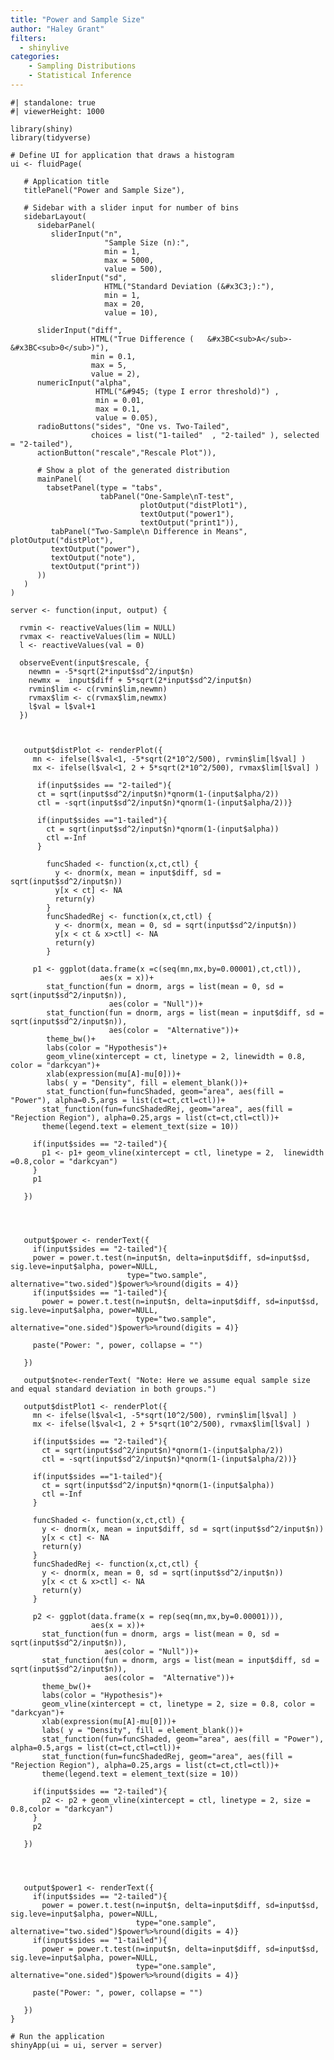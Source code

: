 ```yaml
---
title: "Power and Sample Size"
author: "Haley Grant"
filters: 
  - shinylive
categories:
    - Sampling Distributions
    - Statistical Inference
---
```


```shinylive-r
#| standalone: true
#| viewerHeight: 1000
 
library(shiny)
library(tidyverse)

# Define UI for application that draws a histogram
ui <- fluidPage(
   
   # Application title
   titlePanel("Power and Sample Size"),
   
   # Sidebar with a slider input for number of bins 
   sidebarLayout(
      sidebarPanel(
         sliderInput("n",
                     "Sample Size (n):",
                     min = 1,
                     max = 5000,
                     value = 500),
         sliderInput("sd",
                     HTML("Standard Deviation (&#x3C3;):"),
                     min = 1,
                     max = 20,
                     value = 10),
  
      sliderInput("diff",
                  HTML("True Difference (	&#x3BC<sub>A</sub>-	&#x3BC<sub>0</sub>)"),
                  min = 0.1,
                  max = 5,
                  value = 2),
      numericInput("alpha",
                   HTML("&#945; (type I error threshold)") ,
                   min = 0.01,
                   max = 0.1,
                   value = 0.05),
      radioButtons("sides", "One vs. Two-Tailed", 
                  choices = list("1-tailed"  , "2-tailed" ), selected = "2-tailed"),
      actionButton("rescale","Rescale Plot")),
      
      # Show a plot of the generated distribution
      mainPanel(
        tabsetPanel(type = "tabs",
                    tabPanel("One-Sample\nT-test",
                             plotOutput("distPlot1"),
                             textOutput("power1"), 
                             textOutput("print1")),
         tabPanel("Two-Sample\n Difference in Means", plotOutput("distPlot"),
         textOutput("power"), 
         textOutput("note"),
         textOutput("print"))
      ))
   )
)

server <- function(input, output) {

  rvmin <- reactiveValues(lim = NULL)
  rvmax <- reactiveValues(lim = NULL)
  l <- reactiveValues(val = 0)

  observeEvent(input$rescale, {
    newmn = -5*sqrt(2*input$sd^2/input$n)
    newmx =  input$diff + 5*sqrt(2*input$sd^2/input$n)
    rvmin$lim <- c(rvmin$lim,newmn)
    rvmax$lim <- c(rvmax$lim,newmx)
    l$val = l$val+1
  })
  
  

   output$distPlot <- renderPlot({
     mn <- ifelse(l$val<1, -5*sqrt(2*10^2/500), rvmin$lim[l$val] )
     mx <- ifelse(l$val<1, 2 + 5*sqrt(2*10^2/500), rvmax$lim[l$val] )

      if(input$sides == "2-tailed"){
      ct = sqrt(input$sd^2/input$n)*qnorm(1-(input$alpha/2))
      ctl = -sqrt(input$sd^2/input$n)*qnorm(1-(input$alpha/2))}
      
      if(input$sides =="1-tailed"){
        ct = sqrt(input$sd^2/input$n)*qnorm(1-(input$alpha))
        ctl =-Inf
      }
      
        funcShaded <- function(x,ct,ctl) {
          y <- dnorm(x, mean = input$diff, sd = sqrt(input$sd^2/input$n))
          y[x < ct] <- NA
          return(y)
        }
        funcShadedRej <- function(x,ct,ctl) {
          y <- dnorm(x, mean = 0, sd = sqrt(input$sd^2/input$n))
          y[x < ct & x>ctl] <- NA
          return(y)
        }
      
     p1 <- ggplot(data.frame(x =c(seq(mn,mx,by=0.00001),ct,ctl)), 
                    aes(x = x))+
        stat_function(fun = dnorm, args = list(mean = 0, sd = sqrt(input$sd^2/input$n)),
                      aes(color = "Null"))+
        stat_function(fun = dnorm, args = list(mean = input$diff, sd = sqrt(input$sd^2/input$n)),
                      aes(color =  "Alternative"))+
        theme_bw()+
        labs(color = "Hypothesis")+
        geom_vline(xintercept = ct, linetype = 2, linewidth = 0.8, color = "darkcyan")+
        xlab(expression(mu[A]-mu[0]))+
        labs( y = "Density", fill = element_blank())+
        stat_function(fun=funcShaded, geom="area", aes(fill = "Power"), alpha=0.5,args = list(ct=ct,ctl=ctl))+
       stat_function(fun=funcShadedRej, geom="area", aes(fill = "Rejection Region"), alpha=0.25,args = list(ct=ct,ctl=ctl))+
       theme(legend.text = element_text(size = 10))

     if(input$sides == "2-tailed"){
       p1 <- p1+ geom_vline(xintercept = ctl, linetype = 2,  linewidth =0.8,color = "darkcyan")
     }
     p1

   })
   


   
   output$power <- renderText({
     if(input$sides == "2-tailed"){
     power = power.t.test(n=input$n, delta=input$diff, sd=input$sd, sig.leve=input$alpha, power=NULL, 
                          type="two.sample", alternative="two.sided")$power%>%round(digits = 4)}
     if(input$sides == "1-tailed"){
       power = power.t.test(n=input$n, delta=input$diff, sd=input$sd, sig.leve=input$alpha, power=NULL, 
                            type="two.sample", alternative="one.sided")$power%>%round(digits = 4)}
     
     paste("Power: ", power, collapse = "")
     
   })
   
   output$note<-renderText( "Note: Here we assume equal sample size and equal standard deviation in both groups.")
   
   output$distPlot1 <- renderPlot({
     mn <- ifelse(l$val<1, -5*sqrt(10^2/500), rvmin$lim[l$val] )
     mx <- ifelse(l$val<1, 2 + 5*sqrt(10^2/500), rvmax$lim[l$val] )
     
     if(input$sides == "2-tailed"){
       ct = sqrt(input$sd^2/input$n)*qnorm(1-(input$alpha/2))
       ctl = -sqrt(input$sd^2/input$n)*qnorm(1-(input$alpha/2))}
     
     if(input$sides =="1-tailed"){
       ct = sqrt(input$sd^2/input$n)*qnorm(1-(input$alpha))
       ctl =-Inf
     }
     
     funcShaded <- function(x,ct,ctl) {
       y <- dnorm(x, mean = input$diff, sd = sqrt(input$sd^2/input$n))
       y[x < ct] <- NA
       return(y)
     }
     funcShadedRej <- function(x,ct,ctl) {
       y <- dnorm(x, mean = 0, sd = sqrt(input$sd^2/input$n))
       y[x < ct & x>ctl] <- NA
       return(y)
     }
     
     p2 <- ggplot(data.frame(x = rep(seq(mn,mx,by=0.00001))), 
                  aes(x = x))+
       stat_function(fun = dnorm, args = list(mean = 0, sd = sqrt(input$sd^2/input$n)),
                     aes(color = "Null"))+
       stat_function(fun = dnorm, args = list(mean = input$diff, sd = sqrt(input$sd^2/input$n)),
                     aes(color =  "Alternative"))+
       theme_bw()+
       labs(color = "Hypothesis")+
       geom_vline(xintercept = ct, linetype = 2, size = 0.8, color = "darkcyan")+
       xlab(expression(mu[A]-mu[0]))+
       labs( y = "Density", fill = element_blank())+
       stat_function(fun=funcShaded, geom="area", aes(fill = "Power"), alpha=0.5,args = list(ct=ct,ctl=ctl))+
       stat_function(fun=funcShadedRej, geom="area", aes(fill = "Rejection Region"), alpha=0.25,args = list(ct=ct,ctl=ctl))+
       theme(legend.text = element_text(size = 10))
     
     if(input$sides == "2-tailed"){
       p2 <- p2 + geom_vline(xintercept = ctl, linetype = 2, size = 0.8,color = "darkcyan")
     }
     p2
     
   })
   
   
   
   
   output$power1 <- renderText({
     if(input$sides == "2-tailed"){
       power = power.t.test(n=input$n, delta=input$diff, sd=input$sd, sig.leve=input$alpha, power=NULL, 
                            type="one.sample", alternative="two.sided")$power%>%round(digits = 4)}
     if(input$sides == "1-tailed"){
       power = power.t.test(n=input$n, delta=input$diff, sd=input$sd, sig.leve=input$alpha, power=NULL, 
                            type="one.sample", alternative="one.sided")$power%>%round(digits = 4)}
     
     paste("Power: ", power, collapse = "")

   })
}

# Run the application 
shinyApp(ui = ui, server = server)

```
